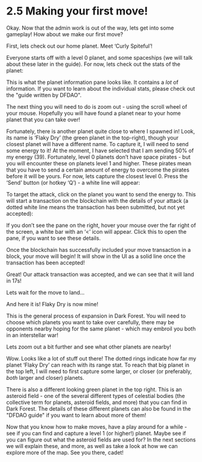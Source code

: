 # 2.5 Making your first move!

Okay. Now that the admin work is out of the way, lets get into some gameplay! How about we make our first move?

First, lets check out our home planet. Meet ‘Curly Spiteful’!


Everyone starts off with a level 0 planet, and some spaceships (we will talk about these later in the guide). For now, lets check out the stats of the planet:


This is what the planet information pane looks like. It contains a *lot* of information. If you want to learn about the individual stats, please check out the "guide written by DFDAO".

The next thing you will need to do is zoom out - using the scroll wheel of your mouse. Hopefully you will have found a planet near to your home planet that you can take over!


Fortunately, there is another planet quite close to where I spawned in! Look, its name is ‘Flaky Dry’ (the green planet in the top-right), though your closest planet will have a different name. To capture it, I will need to send some energy to it! At the moment, I have selected that I am sending 50% of my energy (39). Fortunately, level 0 planets don’t have space pirates - but you will encounter these on planets level 1 and higher. These pirates mean that you have to send a certain amount of energy to overcome the pirates before it will be yours. For now, lets capture the closest level 0. Press the ‘Send’ button (or hotkey ‘Q’) - a white line will appear:


To target the attack, click on the planet you want to send the energy to. This will start a transaction on the blockchain with the details of your attack (a dotted white line means the transaction has been submitted, but not yet accepted):


If you don’t see the pane on the right, hover your mouse over the far right of the screen, a white bar with an ‘<’ icon will appear. Click this to open the pane, if you want to see these details.

Once the blockchain has successfully included your move transaction in a block, your move will begin! It will show in the UI as a solid line once the transaction has been accepted!


Great! Our attack transaction was accepted, and we can see that it will land in 17s!

Lets wait for the move to land…

And here it is! Flaky Dry is now mine!


This is the general process of expansion in Dark Forest. You will need to choose which planets you want to take over carefully, there may be opponents nearby hoping for the same planet - which may embroil you both in an interstellar war!

Lets zoom out a bit further and see what other planets are nearby!


Wow. Looks like a lot of stuff out there! The dotted rings indicate how far my planet ‘Flaky Dry’ can reach with its range stat. To reach that big planet in the top left, I will need to first capture some larger, or closer (or preferably, *both* larger and closer) planets.

There is also a different looking green planet in the top right. This is an asteroid field - one of the several different types of celestial bodies (the collective term for planets, asteroid fields, and more) that you can find in Dark Forest. The details of these different planets can also be found in the "DFDAO guide" if you want to learn about more of them!

Now that you know how to make moves, have a play around for a while - see if you can find and capture a level 1 (or higher!) planet. Maybe see if you can figure out what the asteroid fields are used for? In the next sections we will explain these, and more, as well as take a look at how we can explore more of the map. See you there, cadet!
